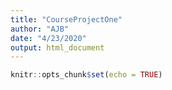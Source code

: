```yaml
---
title: "CourseProjectOne"
author: "AJB"
date: "4/23/2020"
output: html_document
---
```


```r
knitr::opts_chunk$set(echo = TRUE)
```

